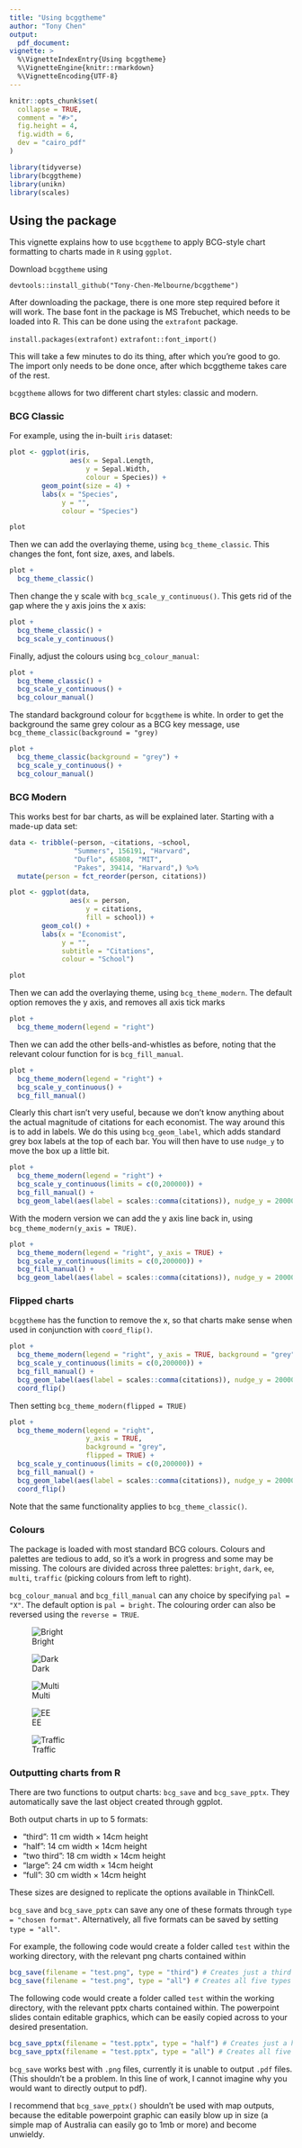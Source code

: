 ```yaml
---
title: "Using bcggtheme"
author: "Tony Chen"
output: 
  pdf_document:
vignette: >
  %\VignetteIndexEntry{Using bcggtheme}
  %\VignetteEngine{knitr::rmarkdown}
  %\VignetteEncoding{UTF-8}
---
```


```r
knitr::opts_chunk$set(
  collapse = TRUE,
  comment = "#>",
  fig.height = 4,
  fig.width = 6,
  dev = "cairo_pdf"
)

library(tidyverse)
library(bcggtheme)
library(unikn)
library(scales)
```

## Using the package

This vignette explains how to use `bcggtheme` to apply BCG-style chart formatting to charts made in `R` using `ggplot`.

Download `bcggtheme` using

`devtools::install_github("Tony-Chen-Melbourne/bcggtheme")`

After downloading the package, there is one more step required before it will work. The base font in the package is MS Trebuchet, which needs to be loaded into R. This can be done using the `extrafont` package.

`install.packages(extrafont)`
`extrafont::font_import()`

This will take a few minutes to do its thing, after which you're good to go. The import only needs to be done once, after which bcggtheme takes care of the rest.

`bcggtheme` allows for two different chart styles: classic and modern.

### BCG Classic

For example, using the in-built `iris` dataset:

```r
plot <- ggplot(iris,
               aes(x = Sepal.Length,
                   y = Sepal.Width,
                   colour = Species)) +
        geom_point(size = 4) +
        labs(x = "Species",
             y = "",
             colour = "Species")
```

```r
plot
```


Then we can add the overlaying theme, using `bcg_theme_classic`. This changes the font, font size, axes, and labels.

```r
plot +
  bcg_theme_classic()

```

Then change the y scale with `bcg_scale_y_continuous()`. This gets rid of the gap where the y axis joins the x axis:

```r
plot +
  bcg_theme_classic() +
  bcg_scale_y_continuous()

```

Finally, adjust the colours using `bcg_colour_manual`:
```r
plot +
  bcg_theme_classic() +
  bcg_scale_y_continuous() +
  bcg_colour_manual()

```

The standard background colour for `bcggtheme` is white. In order to get the background the same grey colour as a BCG key message, use `bcg_theme_classic(background = "grey)`

```r
plot +
  bcg_theme_classic(background = "grey") +
  bcg_scale_y_continuous() +
  bcg_colour_manual()
```

### BCG Modern

This works best for bar charts, as will be explained later. Starting with a made-up data set:

```r
data <- tribble(~person, ~citations, ~school,
                "Summers", 156191, "Harvard",
                "Duflo", 65808, "MIT",
                "Pakes", 39414, "Harvard",) %>% 
  mutate(person = fct_reorder(person, citations))

plot <- ggplot(data,
               aes(x = person,
                   y = citations,
                   fill = school)) +
        geom_col() +
        labs(x = "Economist",
             y = "",
             subtitle = "Citations",
             colour = "School")
```

```r
plot
```


Then we can add the overlaying theme, using `bcg_theme_modern`. The default option removes the y axis, and removes all axis tick marks

```r
plot +
  bcg_theme_modern(legend = "right")

```

Then we can add the other bells-and-whistles as before, noting that the relevant colour function for is `bcg_fill_manual`.


```r
plot +
  bcg_theme_modern(legend = "right") +
  bcg_scale_y_continuous() +
  bcg_fill_manual()

```

Clearly this chart isn't very useful, because we don't know anything about the actual magnitude of citations for each economist. The way around this is to add in labels. We do this using `bcg_geom_label`, which adds standard grey box labels at the top of each bar. You will then have to use `nudge_y` to move the box up a little bit. 


```r
plot +
  bcg_theme_modern(legend = "right") +
  bcg_scale_y_continuous(limits = c(0,200000)) +
  bcg_fill_manual() +
  bcg_geom_label(aes(label = scales::comma(citations)), nudge_y = 20000)

```

With the modern version we can add the y axis line back in, using `bcg_theme_modern(y_axis = TRUE)`.

```r
plot +
  bcg_theme_modern(legend = "right", y_axis = TRUE) +
  bcg_scale_y_continuous(limits = c(0,200000)) +
  bcg_fill_manual() +
  bcg_geom_label(aes(label = scales::comma(citations)), nudge_y = 20000)

```


### Flipped charts

`bcggtheme` has the function to remove the x, so that charts make sense when used in conjunction with `coord_flip()`.

```r
plot +
  bcg_theme_modern(legend = "right", y_axis = TRUE, background = "grey") +
  bcg_scale_y_continuous(limits = c(0,200000)) +
  bcg_fill_manual() +
  bcg_geom_label(aes(label = scales::comma(citations)), nudge_y = 20000) +
  coord_flip()

```

Then setting  `bcg_theme_modern(flipped = TRUE)`

```r
plot +
  bcg_theme_modern(legend = "right",
                   y_axis = TRUE,
                   background = "grey",
                   flipped = TRUE) +
  bcg_scale_y_continuous(limits = c(0,200000)) +
  bcg_fill_manual() +
  bcg_geom_label(aes(label = scales::comma(citations)), nudge_y = 20000) +
  coord_flip()

```

Note that the same functionality applies to `bcg_theme_classic()`.

### Colours

The package is loaded with most standard BCG colours. Colours and palettes are tedious to add, so it's a work in progress and some may be missing. The colours are divided across three palettes: `bright`, `dark`, `ee`, `multi`, `traffic` (picking colours from left to right). 

`bcg_colour_manual` and `bcg_fill_manual` can any choice by specifying `pal = "X"`. The default option is `pal = bright`. The colouring order can also be reversed using the `reverse = TRUE`.
<p>
![Bright](bright.png)

![Dark](dark.png)

![Multi](multi.png)

![EE](ee.png)

![Traffic](traffic.png)

<p>

### Outputting charts from R

There are two functions to output charts: `bcg_save` and `bcg_save_pptx`. They automatically save the last object created through ggplot.

Both output charts in up to 5 formats:

- "third": 11 cm width $\times$ 14cm height
- "half": 14 cm width $\times$ 14cm height
- "two third": 18 cm width $\times$ 14cm height
- "large": 24 cm width $\times$ 14cm height
- "full": 30 cm width $\times$ 14cm height

These sizes are designed to replicate the options available in ThinkCell.

`bcg_save` and `bcg_save_pptx` can save any one of these formats through `type = "chosen format"`. Alternatively, all five formats can be saved by setting `type = "all"`.

For example, the following code would create a folder called `test` within the working directory, with the relevant png charts contained within

```r
bcg_save(filename = "test.png", type = "third") # Creates just a third slide
bcg_save(filename = "test.png", type = "all") # Creates all five types
```

The following code would create a folder called `test` within the working directory, with the relevant pptx charts contained within. The powerpoint slides contain editable graphics, which can be easily copied across to your desired presentation.

```r
bcg_save_pptx(filename = "test.pptx", type = "half") # Creates just a half slide
bcg_save_pptx(filename = "test.pptx", type = "all") # Creates all five types
```

`bcg_save` works best with `.png` files, currently it is unable to output `.pdf` files. (This shouldn't be a problem. In this line of work, I cannot imagine why you would want to directly output to pdf).

I recommend that `bcg_save_pptx()` shouldn't be used with map outputs, because the editable powerpoint graphic can easily blow up in size (a simple map of Australia can easily go to 1mb or more) and become unwieldy.


